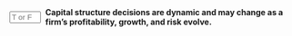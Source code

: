 ::: {.question-block}

<form onsubmit="event.preventDefault(); checkAnswerBox('module9_tf_q100','T')" style="display: flex; align-items: center; gap: 8px;">
  <input type="text" id="module9_tf_q100" name="module9_tf_q100" maxlength="1" placeholder="T or F" style="width: 55px;" data-correct-answer="T" /> 
  <label for="module9_tf_q100"><strong>Capital structure decisions are dynamic and may change as a firm’s profitability, growth, and risk evolve.</strong></label>
</form>

<div id="feedback-module9_tf_q100" class="feedback" data-status="" style="display:none;">
TRUE. Optimal leverage is not fixed; it adapts as firm characteristics and market conditions shift over time.
</div>

:::
